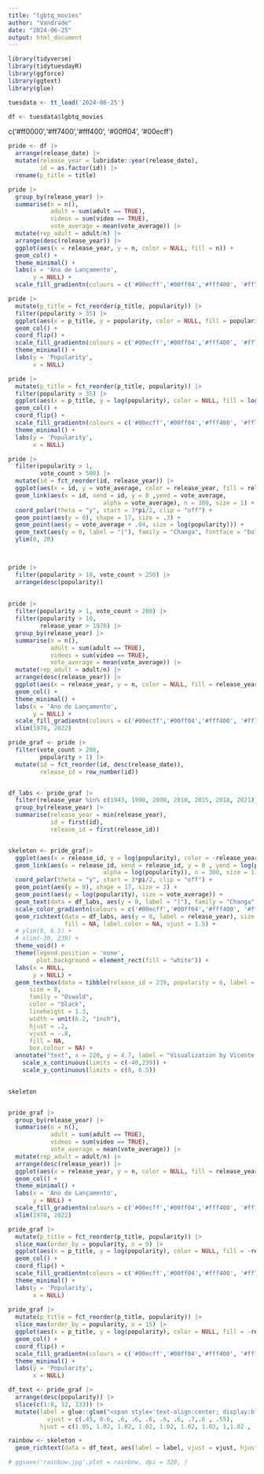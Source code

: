 ```yaml
---
title: "lgbtq_movies"
author: "Vandrade"
date: "2024-06-25"
output: html_document
---
```


```r

library(tidyverse)
library(tidytuesdayR)
library(ggforce)
library(ggtext)
library(glue)

tuesdata <- tt_load('2024-06-25')

df <- tuesdata$lgbtq_movies

```

c('#ff0000','#ff7400','#fff400', '#00ff04', '#00ecff')

```r

pride <- df |> 
  arrange(release_date) |> 
  mutate(release_year = lubridate::year(release_date),
         id = as.factor(id)) |> 
  rename(p_title = title)

```

```r

pride |> 
  group_by(release_year) |> 
  summarise(n = n(),
            adult = sum(adult == TRUE),
            videos = sum(video == TRUE),
            vote_average = mean(vote_average)) |>
  mutate(rep_adult = adult/n) |> 
  arrange(desc(release_year)) |> 
  ggplot(aes(x = release_year, y = n, color = NULL, fill = n)) +
  geom_col() + 
  theme_minimal() +
  labs(x = 'Ano de Lançamento',
       y = NULL) + 
  scale_fill_gradientn(colours = c('#00ecff','#00ff04','#fff400', '#ff7400', '#ff0000')) 


```

```r

pride |> 
  mutate(p_title = fct_reorder(p_title, popularity)) |> 
  filter(popularity > 35) |> 
  ggplot(aes(x = p_title, y = popularity, color = NULL, fill = popularity)) +
  geom_col() +
  coord_flip() +
  scale_fill_gradientn(colours = c('#00ecff','#00ff04','#fff400', '#ff7400', '#ff0000')) + 
  theme_minimal() + 
  labs(y = 'Popularity',
       x = NULL)

pride |> 
  mutate(p_title = fct_reorder(p_title, popularity)) |> 
  filter(popularity > 35) |> 
  ggplot(aes(x = p_title, y = log(popularity), color = NULL, fill = log(popularity))) +
  geom_col() +
  coord_flip() +
  scale_fill_gradientn(colours = c('#00ecff','#00ff04','#fff400', '#ff7400', '#ff0000')) +
  theme_minimal() + 
  labs(y = 'Popularity',
       x = NULL)  

```

```r

pride |> 
  filter(popularity > 1,
         vote_count > 500) |> 
  mutate(id = fct_reorder(id, release_year)) |> 
  ggplot(aes(x = id, y = vote_average, color = release_year, fill = release_year)) +
  geom_link(aes(x = id, xend = id, y = 0 ,yend = vote_average, 
                           alpha = vote_average), n = 300, size = 1) +
  coord_polar(theta = "y", start = 3*pi/2, clip = "off") + 
  geom_point(aes(y = 0), shape = 17, size = .3) + 
  geom_point(aes(y = vote_average + .04, size = log(popularity))) + 
  geom_text(aes(y = 0, label = "|"), family = "Changa", fontface = "bold", size = 4, vjust = 1) + 
  ylim(0, 20)




```


```r

pride |>  
  filter(popularity > 10, vote_count > 250) |> 
  arrange(desc(popularity))
    
             
pride |> 
  filter(popularity > 1, vote_count > 200) |> 
  filter(popularity > 10,
         release_year > 1970) |> 
  group_by(release_year) |> 
  summarise(n = n(),
            adult = sum(adult == TRUE),
            videos = sum(video == TRUE),
            vote_average = mean(vote_average)) |>
  mutate(rep_adult = adult/n) |> 
  arrange(desc(release_year)) |> 
  ggplot(aes(x = release_year, y = n, color = NULL, fill = release_year)) +
  geom_col() + 
  theme_minimal() +
  labs(x = 'Ano de Lançamento',
       y = NULL) + 
  scale_fill_gradientn(colours = c('#00ecff','#00ff04','#fff400', '#ff7400', '#ff0000')) + 
  xlim(1970, 2022)

```



```r



pride_graf <- pride |> 
  filter(vote_count > 200,
         popularity > 1) |> 
  mutate(id = fct_reorder(id, desc(release_date)),
         release_id = row_number(id))


df_labs <- pride_graf |> 
  filter(release_year %in% c(1943, 1990, 2000, 2010, 2015, 2018, 2021)) |> 
  group_by(release_year) |> 
  summarise(release_year = min(release_year),
            id = first(id),
            release_id = first(release_id))


skeleton <- pride_graf|>
  ggplot(aes(x = release_id, y = log(popularity), color = -release_year, fill = -release_year)) +
  geom_link(aes(x = release_id, xend = release_id, y = 0 , yend = log(popularity), 
                           alpha = log(popularity)), n = 300, size = 1) +
  coord_polar(theta = "y", start = 3*pi/2, clip = "off") + 
  geom_point(aes(y = 0), shape = 17, size = 2) + 
  geom_point(aes(y = log(popularity), size = vote_average)) +
  geom_text(data = df_labs, aes(y = 0, label = "|"), family = "Changa", fontface = "bold", size = 5, vjust = 1) + 
  scale_color_gradientn(colours = c('#00ecff','#00ff04','#fff400', '#ff7400', '#ff0000')) +
  geom_richtext(data = df_labs, aes(y = 0, label = release_year), size = 11, family = "Oswald", fontface = "bold",
                fill = NA, label.color = NA, vjust = 1.5) + 
  # ylim(0, 6.5) + 
  # xlim(-30, 239) + 
  theme_void() + 
  theme(legend.position = 'none',
        plot.background = element_rect(fill = "white")) + 
  labs(x = NULL,
       y = NULL) + 
  geom_textbox(data = tibble(release_id = 239, popularity = 6, label = "<b style='font-size:38pt;'>Most Popular LGBTQ+ Movies of All Time</b><br><br>", release_year = 1943), aes(x = release_id, y = popularity, label = label),
      size = 8,
      family = "Oswald",
      color = "black",
      lineheight = 1.3,
      width = unit(6.2, "inch"),
      hjust = .2,
      vjust = -.8,
      fill = NA,
      box.colour = NA) + 
  annotate("text", x = 220, y = 4.7, label = "Visualization by Vicente Andrade • Data by TidyRainbow from TMDB • Curated by Cara Cuiule", family = "Oswald", size = 6, color = "grey50", hjust = .68) +
    scale_x_continuous(limits = c(-40,239)) +
    scale_y_continuous(limits = c(0, 6.5)) 
  

skeleton



```


```r

pride_graf |> 
  group_by(release_year) |> 
  summarise(n = n(),
            adult = sum(adult == TRUE),
            videos = sum(video == TRUE),
            vote_average = mean(vote_average)) |>
  mutate(rep_adult = adult/n) |> 
  arrange(desc(release_year)) |> 
  ggplot(aes(x = release_year, y = n, color = NULL, fill = release_year)) +
  geom_col() + 
  theme_minimal() +
  labs(x = 'Ano de Lançamento',
       y = NULL) + 
  scale_fill_gradientn(colours = c('#00ecff','#00ff04','#fff400', '#ff7400', '#ff0000')) + 
  xlim(1970, 2022)

pride_graf |> 
  mutate(p_title = fct_reorder(p_title, popularity)) |> 
  slice_max(order_by = popularity, n = 9) |> 
  ggplot(aes(x = p_title, y = log(popularity), color = NULL, fill = -release_year)) +
  geom_col() +
  coord_flip() +
  scale_fill_gradientn(colours = c('#00ecff','#00ff04','#fff400', '#ff7400', '#ff0000')) +
  theme_minimal() + 
  labs(y = 'Popularity',
       x = NULL) 
  
pride_graf |> 
  mutate(p_title = fct_reorder(p_title, popularity)) |> 
  slice_max(order_by = popularity, n = 15) |> 
  ggplot(aes(x = p_title, y = log(popularity), color = NULL, fill = -release_year)) +
  geom_col() +
  coord_flip() +
  scale_fill_gradientn(colours = c('#00ecff','#00ff04','#fff400', '#ff7400', '#ff0000')) +
  theme_minimal() + 
  labs(y = 'Popularity',
       x = NULL) 

```
```r

df_text <- pride_graf |>
  arrange(desc(popularity)) |> 
  slice(c(1:8, 12, 133)) |> 
  mutate(label = glue::glue("<span style='text-align:center; display:block;'><b style='font-size:25pt;'>{p_title}</b> <span style='font-size:20pt;'>({release_year})</span></span><br>"),
           vjust = c(.45, 0.6, .6, .6, .6, .6, .6, .7,.6 , .55),
         hjust = c(1.05, 1.02, 1.02, 1.02, 1.02, 1.02, 1.02, 1,1.02 , -0.05))  

rainbow <- skeleton + 
  geom_richtext(data = df_text, aes(label = label, vjust = vjust, hjust = hjust), family = "Oswald", fill = NA, label.color = NA) 

# ggsave('rainbow.jpg',plot = rainbow, dpi = 320, )

```



































